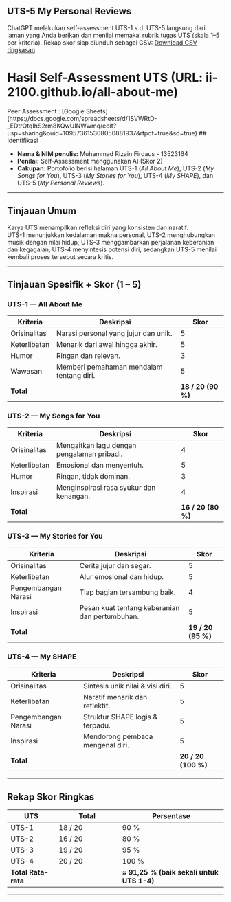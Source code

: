 ## UTS-5 My Personal Reviews
ChatGPT melakukan self-assessment UTS-1 s.d. UTS-5 langsung dari laman yang Anda berikan dan menilai memakai rubrik tugas UTS (skala 1–5 per kriteria). Rekap skor siap diunduh sebagai CSV: [Download CSV ringkasan](sandbox:/mnt/data/UTS_self_assessment.csv).

# Hasil Self-Assessment UTS (URL: ii-2100.github.io/all-about-me)

Peer Assessment : [Google Sheets] (https://docs.google.com/spreadsheets/d/1SVWRtD-_EDtrOtqIhS2rm8KQwUINWwmq/edit?usp=sharing&ouid=109573615308050881937&rtpof=true&sd=true)
## Identifikasi

* **Nama & NIM penulis:** Muhammad Rizain Firdaus - 13523164  
* **Penilai:** Self-Assessment menggunakan AI (Skor 2)  
* **Cakupan:** Portofolio berisi halaman UTS-1 (*All About Me*), UTS-2 (*My Songs for You*), UTS-3 (*My Stories for You*), UTS-4 (*My SHAPE*), dan UTS-5 (*My Personal Reviews*).

---

## Tinjauan Umum

Karya UTS menampilkan refleksi diri yang konsisten dan naratif.  
UTS-1 menunjukkan kedalaman makna personal, UTS-2 menghubungkan musik dengan nilai hidup, UTS-3 menggambarkan perjalanan keberanian dan kegagalan, UTS-4 menyintesis potensi diri, sedangkan UTS-5 menilai kembali proses tersebut secara kritis.

---

## Tinjauan Spesifik + Skor (1 – 5)

### **UTS-1 — All About Me**
| Kriteria | Deskripsi | Skor |
|-----------|------------|------|
| Orisinalitas | Narasi personal yang jujur dan unik.| 5 |
| Keterlibatan | Menarik dari awal hingga akhir.| 5 |
| Humor | Ringan dan relevan.| 3 |
| Wawasan | Memberi pemahaman mendalam tentang diri.| 5 |
| **Total** |  | **18 / 20 (90 %)** |

### **UTS-2 — My Songs for You**
| Kriteria | Deskripsi | Skor |
|-----------|------------|------|
| Orisinalitas | Mengaitkan lagu dengan pengalaman pribadi.| 4 |
| Keterlibatan | Emosional dan menyentuh.| 5 |
| Humor | Ringan, tidak dominan.| 3 |
| Inspirasi | Menginspirasi rasa syukur dan kenangan.| 4 |
| **Total** |  | **16 / 20 (80 %)** |

### **UTS-3 — My Stories for You**
| Kriteria | Deskripsi | Skor |
|-----------|------------|------|
| Orisinalitas | Cerita jujur dan segar.| 5 |
| Keterlibatan | Alur emosional dan hidup.| 5 |
| Pengembangan Narasi | Tiap bagian tersambung baik.| 4 |
| Inspirasi | Pesan kuat tentang keberanian dan pertumbuhan.| 5 |
| **Total** |  | **19 / 20 (95 %)** |

### **UTS-4 — My SHAPE**
| Kriteria | Deskripsi | Skor |
|-----------|------------|------|
| Orisinalitas | Sintesis unik nilai & visi diri.| 5 |
| Keterlibatan | Naratif menarik dan reflektif.| 5 |
| Pengembangan Narasi | Struktur SHAPE logis & terpadu.| 5 |
| Inspirasi | Mendorong pembaca mengenal diri.| 5 |
| **Total** |  | **20 / 20 (100 %)** |

---

## **Rekap Skor Ringkas**

| UTS | Total | Persentase |
|------|--------|-------------|
| UTS-1 | 18 / 20 | 90 % |
| UTS-2 | 16 / 20 | 80 % |
| UTS-3 | 19 / 20 | 95 % |
| UTS-4 | 20 / 20 | 100 % |
| **Total Rata-rata ** |  | **≈  91,25  % (baik sekali untuk UTS 1-4)** |

---